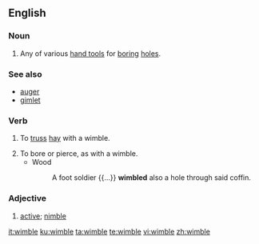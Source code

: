 ==English==

===Noun===
{{en-noun}}

# Any of various [[hand tool]]s for [[boring]] [[hole]]s.

===See also===
* [[auger]]
* [[gimlet]]

===Verb===
{{en-verb|wimbl|ing}}

# {{context|transitive}} To [[truss]] [[hay]] with a wimble.
# To bore or pierce, as with a wimble.
#* Wood
#*: A foot soldier {{...}} '''wimbled''' also a hole through said coffin.

===Adjective===
{{en-adj}}

# {{context|obsolete}} [[active]]; [[nimble]]
#: {{rfquotek|Spenser}}

[[it:wimble]]
[[ku:wimble]]
[[ta:wimble]]
[[te:wimble]]
[[vi:wimble]]
[[zh:wimble]]